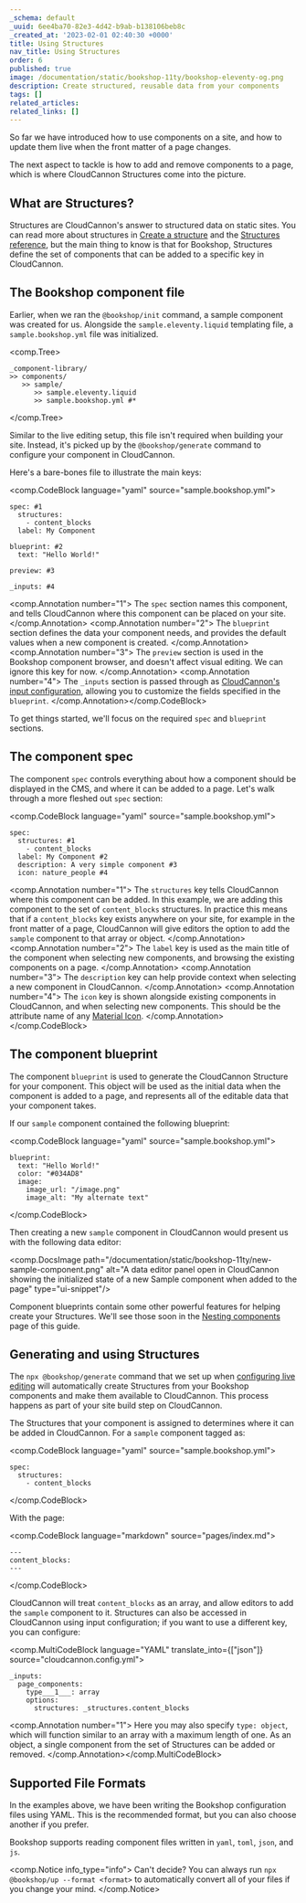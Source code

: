 ```yaml
---
_schema: default
_uuid: 6ee4ba70-82e3-4d42-b9ab-b138106beb8c
_created_at: '2023-02-01 02:40:30 +0000'
title: Using Structures
nav_title: Using Structures
order: 6
published: true
image: /documentation/static/bookshop-11ty/bookshop-eleventy-og.png
description: Create structured, reusable data from your components
tags: []
related_articles:
related_links: []
---
```

So far we have introduced how to use components on a site, and how to update them live when the front matter of a page changes.

The next aspect to tackle is how to add and remove components to a page, which is where CloudCannon Structures come into the picture.

## What are Structures?

Structures are CloudCannon's answer to structured data on static sites. You can read more about structures in [Create a structure](/documentation/articles/create-a-structure/) and the [Structures reference](/documentation/articles/structures-reference/), but the main thing to know is that for Bookshop, Structures define the set of components that can be added to a specific key in CloudCannon.

## The Bookshop component file

Earlier, when we ran the `@bookshop/init` command, a sample component was created for us. Alongside the `sample.eleventy.liquid` templating file, a `sample.bookshop.yml` file was initialized.

<comp.Tree>
```
_component-library/
>> components/
   >> sample/
      >> sample.eleventy.liquid
      >> sample.bookshop.yml #*
```
</comp.Tree>

Similar to the live editing setup, this file isn't required when building your site. Instead, it's picked up by the `@bookshop/generate` command to configure your component in CloudCannon.

Here's a bare-bones file to illustrate the main keys:

<comp.CodeBlock language="yaml" source="sample.bookshop.yml">
```
spec: #1
  structures:
    - content_blocks
  label: My Component

blueprint: #2
  text: "Hello World!"

preview: #3

_inputs: #4
```
<comp.Annotation number="1">
  The `spec` section names this component, and tells CloudCannon where this component can be placed on your site.
</comp.Annotation> <comp.Annotation number="2">
  The `blueprint` section defines the data your component needs, and provides the default values when a new component is created.
</comp.Annotation> <comp.Annotation number="3">
  The `preview` section is used in the Bookshop component browser, and doesn't affect visual editing. We can ignore this key for now.
</comp.Annotation> <comp.Annotation number="4">
  The `_inputs` section is passed through as [CloudCannon's input configuration](/documentation/articles/configure-your-inputs/),
  allowing you to customize the fields specified in the `blueprint`.
</comp.Annotation></comp.CodeBlock>

To get things started, we'll focus on the required `spec` and `blueprint` sections.

## The component spec

The component `spec` controls everything about how a component should be displayed in the CMS, and where it can be added to a page. Let's walk through a more fleshed out `spec` section:

<comp.CodeBlock language="yaml" source="sample.bookshop.yml">
```
spec:
  structures: #1
    - content_blocks
  label: My Component #2
  description: A very simple component #3
  icon: nature_people #4
```
<comp.Annotation number="1">
  The `structures` key tells CloudCannon where this component can be added. In this example,
  we are adding this component to the set of `content_blocks` structures.
  In practice this means that if a `content_blocks` key exists anywhere on your site,
  for example in the front matter of a page, CloudCannon will give editors the option to add
  the `sample` component to that array or object.
</comp.Annotation> <comp.Annotation number="2">
  The `label` key is used as the main title of the component when selecting new components,
  and browsing the existing components on a page.
</comp.Annotation> <comp.Annotation number="3">
  The `description` key can help provide context when selecting a new component in CloudCannon.
</comp.Annotation> <comp.Annotation number="4">
  The `icon` key is shown alongside existing components in CloudCannon, and when selecting new components.
  This should be the attribute name of any [Material Icon](https://fonts.google.com/icons).
</comp.Annotation></comp.CodeBlock>

## The component blueprint

The component `blueprint` is used to generate the CloudCannon Structure for your component. This object will be used as the initial data when the component is added to a page, and represents all of the editable data that your component takes.

If our `sample` component contained the following blueprint:

<comp.CodeBlock language="yaml" source="sample.bookshop.yml">
```
blueprint:
  text: "Hello World!"
  color: "#034AD8"
  image:
    image_url: "/image.png"
    image_alt: "My alternate text"
```
</comp.CodeBlock>

Then creating a new `sample` component in CloudCannon would present us with the following data editor:

<comp.DocsImage path="/documentation/static/bookshop-11ty/new-sample-component.png" alt="A data editor panel open in CloudCannon showing the initialized state of a new Sample component when added to the page" type="ui-snippet"/>

Component blueprints contain some other powerful features for helping create your Structures. We'll see those soon in the [Nesting components](/documentation/guides/bookshop-eleventy-guide/nesting-components/) page of this guide.

## Generating and using Structures

The `npx @bookshop/generate` command that we set up when [configuring live editing](/documentation/guides/bookshop-eleventy-guide/configuring-live-editing/) will automatically create Structures from your Bookshop components and make them available to CloudCannon. This process happens as part of your site build step on CloudCannon.

The Structures that your component is assigned to determines where it can be added in CloudCannon. For a `sample` component tagged as:

<comp.CodeBlock language="yaml" source="sample.bookshop.yml">
```
spec:
  structures:
    - content_blocks
```
</comp.CodeBlock>

With the page:

<comp.CodeBlock language="markdown" source="pages/index.md">
```
---
content_blocks:
---
```
</comp.CodeBlock>

CloudCannon will treat `content_blocks` as an array, and allow editors to add the `sample` component to it. Structures can also be accessed in CloudCannon using input configuration; if you want to use a different key, you can configure:

<comp.MultiCodeBlock language="YAML" translate_into={["json"]} source="cloudcannon.config.yml">
```
_inputs:
  page_components:
    type___1___: array
    options:
      structures: _structures.content_blocks
```
<comp.Annotation number="1">
  Here you may also specify `type: object`, which will function similar to an array with a maximum length of one.
  As an object, a single component from the set of Structures can be added or removed.
</comp.Annotation></comp.MultiCodeBlock>

## Supported File Formats

In the examples above, we have been writing the Bookshop configuration files using YAML. This is the recommended format, but you can also choose another if you prefer.

Bookshop supports reading component files written in `yaml`, `toml`, `json`, and `js`.

<comp.Notice info_type="info">
  Can't decide? You can always run `npx @bookshop/up --format <format>`
  to automatically convert all of your files if you change your mind.
</comp.Notice>